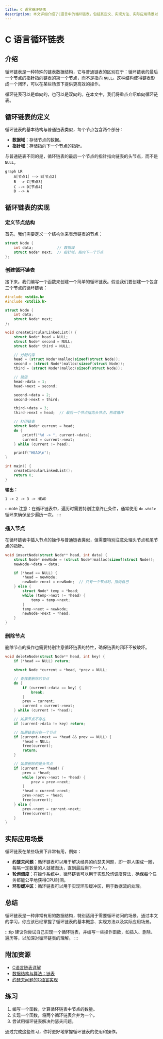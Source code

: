 ```yaml
---
title: C 语言循环链表
description: 本文详细介绍了C语言中的循环链表，包括其定义、实现方法、实际应用场景以及代码示例，适合初学者学习。
---
```


# C 语言循环链表

## 介绍

循环链表是一种特殊的链表数据结构，它与普通链表的区别在于：循环链表的最后一个节点的指针指向链表的第一个节点，而不是指向 `NULL`。这种结构使得链表形成一个闭环，可以在某些场景下提供更高效的操作。

循环链表可以是单向的，也可以是双向的。在本文中，我们将重点介绍单向循环链表。

## 循环链表的定义

循环链表的基本结构与普通链表类似，每个节点包含两个部分：
- **数据域**：存储节点的数据。
- **指针域**：存储指向下一个节点的指针。

与普通链表不同的是，循环链表的最后一个节点的指针指向链表的头节点，而不是 `NULL`。

```mermaid
graph LR
    A[节点1] --> B[节点2]
    B --> C[节点3]
    C --> D[节点4]
    D --> A
```

## 循环链表的实现

### 定义节点结构

首先，我们需要定义一个结构体来表示链表的节点：

```c
struct Node {
    int data;           // 数据域
    struct Node* next;  // 指针域，指向下一个节点
};
```

### 创建循环链表

接下来，我们编写一个函数来创建一个简单的循环链表。假设我们要创建一个包含三个节点的循环链表：

```c
#include <stdio.h>
#include <stdlib.h>

struct Node {
    int data;
    struct Node* next;
};

void createCircularLinkedList() {
    struct Node* head = NULL;
    struct Node* second = NULL;
    struct Node* third = NULL;

    // 分配内存
    head = (struct Node*)malloc(sizeof(struct Node));
    second = (struct Node*)malloc(sizeof(struct Node));
    third = (struct Node*)malloc(sizeof(struct Node));

    // 赋值
    head->data = 1;
    head->next = second;

    second->data = 2;
    second->next = third;

    third->data = 3;
    third->next = head;  // 最后一个节点指向头节点，形成循环

    // 打印链表
    struct Node* current = head;
    do {
        printf("%d -> ", current->data);
        current = current->next;
    } while (current != head);

    printf("HEAD\n");
}

int main() {
    createCircularLinkedList();
    return 0;
}
```

**输出：**
```
1 -> 2 -> 3 -> HEAD
```

:::note
注意：在循环链表中，遍历时需要特别注意终止条件，通常使用 `do-while` 循环来确保至少遍历一次。
:::

### 插入节点

在循环链表中插入节点的操作与普通链表类似，但需要特别注意处理头节点和尾节点的指针。

```c
void insertNode(struct Node** head, int data) {
    struct Node* newNode = (struct Node*)malloc(sizeof(struct Node));
    newNode->data = data;

    if (*head == NULL) {
        *head = newNode;
        newNode->next = newNode;  // 只有一个节点时，指向自己
    } else {
        struct Node* temp = *head;
        while (temp->next != *head) {
            temp = temp->next;
        }
        temp->next = newNode;
        newNode->next = *head;
    }
}
```

### 删除节点

删除节点的操作也需要特别注意循环链表的特性，确保链表的闭环不被破坏。

```c
void deleteNode(struct Node** head, int key) {
    if (*head == NULL) return;

    struct Node *current = *head, *prev = NULL;

    // 查找要删除的节点
    do {
        if (current->data == key) {
            break;
        }
        prev = current;
        current = current->next;
    } while (current != *head);

    // 如果节点不存在
    if (current->data != key) return;

    // 如果链表只有一个节点
    if (current->next == *head && prev == NULL) {
        *head = NULL;
        free(current);
        return;
    }

    // 如果删除的是头节点
    if (current == *head) {
        prev = *head;
        while (prev->next != *head) {
            prev = prev->next;
        }
        *head = current->next;
        prev->next = *head;
        free(current);
    } else {
        prev->next = current->next;
        free(current);
    }
}
```

## 实际应用场景

循环链表在某些场景下非常有用，例如：
- **约瑟夫问题**：循环链表可以用于解决经典的约瑟夫问题，即一群人围成一圈，每隔一定数量的人就被淘汰，直到最后剩下一个人。
- **轮询调度**：在操作系统中，循环链表可以用于实现轮询调度算法，确保每个任务都能公平地获得CPU时间。
- **环形缓冲区**：循环链表可以用于实现环形缓冲区，用于数据流的处理。

## 总结

循环链表是一种非常有用的数据结构，特别适用于需要循环访问的场景。通过本文的学习，你应该已经掌握了循环链表的基本概念、实现方法以及实际应用场景。

:::tip
建议你尝试自己实现一个循环链表，并编写一些操作函数，如插入、删除、遍历等，以加深对循环链表的理解。
:::

## 附加资源

- [C语言链表详解](https://example.com/c-linked-list)
- [数据结构与算法：链表](https://example.com/data-structures-linked-list)
- [约瑟夫问题的C语言实现](https://example.com/josephus-problem)

## 练习

1. 编写一个函数，计算循环链表中节点的数量。
2. 实现一个函数，将两个循环链表合并为一个。
3. 尝试用循环链表解决约瑟夫问题。

通过完成这些练习，你将更好地掌握循环链表的使用和操作。